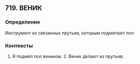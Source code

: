 ## 719. ВЕНИК
### Определение
Инструмент из связанных прутьев, которым подметают пол.

### Контексты
1. Я подмёл пол веником. 2. Веник делают из прутьев.

